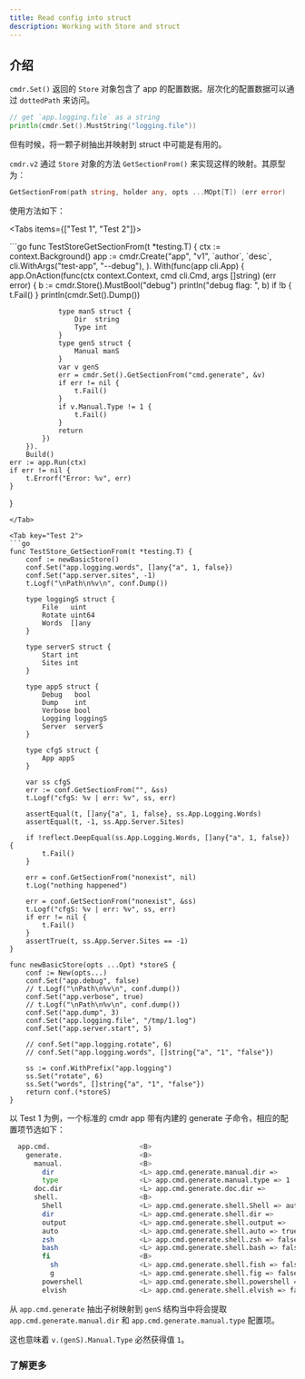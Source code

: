 ```yaml
---
title: Read config into struct
description: Working with Store and struct
---
```


## 介绍

<Cards>
  <Card title="Manual of `hedzr/store`" href="/docs/store/" />
  <Card title="Chapter: Using Store" href="../using-store/" />
  <Card title="`hedzr/store` on Github" href="https://github.com/hedzr/store" />
</Cards>

`cmdr.Set()` 返回的 `Store` 对象包含了 app 的配置数据。层次化的配置数据可以通过 `dottedPath` 来访问。

```go
// get `app.logging.file` as a string
println(cmdr.Set().MustString("logging.file"))
```

但有时候，将一颗子树抽出并映射到 struct 中可能是有用的。

`cmdr.v2` 通过 `Store` 对象的方法 `GetSectionFrom()` 来实现这样的映射。其原型为：

```go
GetSectionFrom(path string, holder any, opts ...MOpt[T]) (err error)
```

使用方法如下：

<Tabs items={["Test 1", "Test 2"]}>

<Tab key="Test 1">
```go
func TestStoreGetSectionFrom(t *testing.T) {
	ctx := context.Background()
	app := cmdr.Create("app", "v1", `author`, `desc`,
		cli.WithArgs("test-app", "--debug"),
	).
		With(func(app cli.App) {
			app.OnAction(func(ctx context.Context, cmd cli.Cmd, args []string) (err error) {
				b := cmdr.Store().MustBool("debug")
				println("debug flag: ", b)
				if !b {
					t.Fail()
				}
				println(cmdr.Set().Dump())

    			type manS struct {
    				Dir  string
    				Type int
    			}
    			type genS struct {
    				Manual manS
    			}
    			var v genS
    			err = cmdr.Set().GetSectionFrom("cmd.generate", &v)
    			if err != nil {
    				t.Fail()
    			}
    			if v.Manual.Type != 1 {
    				t.Fail()
    			}
    			return
    		})
    	}).
    	Build()
    err := app.Run(ctx)
    if err != nil {
    	t.Errorf("Error: %v", err)
    }

}

````
</Tab>

<Tab key="Test 2">
```go
func TestStore_GetSectionFrom(t *testing.T) {
	conf := newBasicStore()
	conf.Set("app.logging.words", []any{"a", 1, false})
	conf.Set("app.server.sites", -1)
	t.Logf("\nPath\n%v\n", conf.Dump())

	type loggingS struct {
		File   uint
		Rotate uint64
		Words  []any
	}

	type serverS struct {
		Start int
		Sites int
	}

	type appS struct {
		Debug   bool
		Dump    int
		Verbose bool
		Logging loggingS
		Server  serverS
	}

	type cfgS struct {
		App appS
	}

	var ss cfgS
	err := conf.GetSectionFrom("", &ss)
	t.Logf("cfgS: %v | err: %v", ss, err)

	assertEqual(t, []any{"a", 1, false}, ss.App.Logging.Words)
	assertEqual(t, -1, ss.App.Server.Sites)

	if !reflect.DeepEqual(ss.App.Logging.Words, []any{"a", 1, false}) {
		t.Fail()
	}

	err = conf.GetSectionFrom("nonexist", nil)
	t.Log("nothing happened")

	err = conf.GetSectionFrom("nonexist", &ss)
	t.Logf("cfgS: %v | err: %v", ss, err)
	if err != nil {
		t.Fail()
	}
	assertTrue(t, ss.App.Server.Sites == -1)
}

func newBasicStore(opts ...Opt) *storeS {
	conf := New(opts...)
	conf.Set("app.debug", false)
	// t.Logf("\nPath\n%v\n", conf.dump())
	conf.Set("app.verbose", true)
	// t.Logf("\nPath\n%v\n", conf.dump())
	conf.Set("app.dump", 3)
	conf.Set("app.logging.file", "/tmp/1.log")
	conf.Set("app.server.start", 5)

	// conf.Set("app.logging.rotate", 6)
	// conf.Set("app.logging.words", []string{"a", "1", "false"})

	ss := conf.WithPrefix("app.logging")
	ss.Set("rotate", 6)
	ss.Set("words", []string{"a", "1", "false"})
	return conf.(*storeS)
}
````

</Tab>
</Tabs>

以 Test 1 为例，一个标准的 cmdr app 带有内建的 generate 子命令，相应的配置项节选如下：

```bash
  app.cmd.                      <B>
    generate.                   <B>
      manual.                   <B>
        dir                     <L> app.cmd.generate.manual.dir =>
        type                    <L> app.cmd.generate.manual.type => 1
      doc.dir                   <L> app.cmd.generate.doc.dir =>
      shell.                    <B>
        Shell                   <L> app.cmd.generate.shell.Shell => auto
        dir                     <L> app.cmd.generate.shell.dir =>
        output                  <L> app.cmd.generate.shell.output =>
        auto                    <L> app.cmd.generate.shell.auto => true
        zsh                     <L> app.cmd.generate.shell.zsh => false
        bash                    <L> app.cmd.generate.shell.bash => false
        fi                      <B>
          sh                    <L> app.cmd.generate.shell.fish => false
          g                     <L> app.cmd.generate.shell.fig => false
        powershell              <L> app.cmd.generate.shell.powershell => false
        elvish                  <L> app.cmd.generate.shell.elvish => false
```

从 `app.cmd.generate` 抽出子树映射到 `genS` 结构当中将会提取 `app.cmd.generate.manual.dir` 和 `app.cmd.generate.manual.type` 配置项。

这也意味着 `v.(genS).Manual.Type` 必然获得值 `1`。

### 了解更多

<Cards>
  <Card title="Manual of `hedzr/store`" href="/docs/store/" />
  <Card title="Chapter: Using Store" href="../using-store/" />
  <Card title="`hedzr/store` on Github" href="https://github.com/hedzr/store" />
</Cards>

